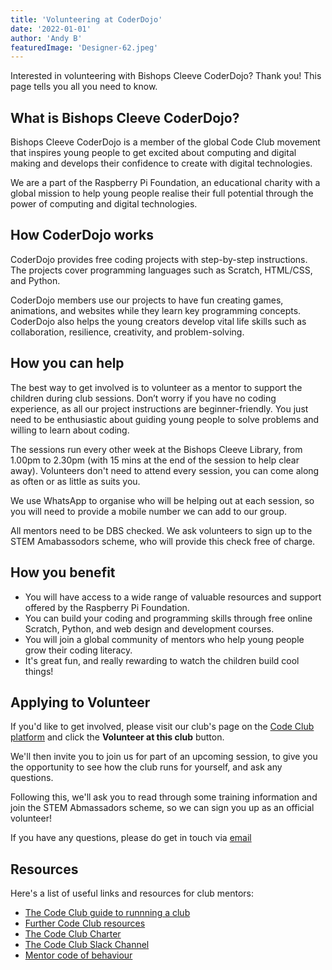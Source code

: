 ```yaml
---
title: 'Volunteering at CoderDojo'
date: '2022-01-01'
author: 'Andy B'
featuredImage: 'Designer-62.jpeg'
---
```


Interested in volunteering with Bishops Cleeve CoderDojo?  Thank you!  This page tells you all you need to know.


## What is Bishops Cleeve CoderDojo?

Bishops Cleeve CoderDojo is a member of the global Code Club movement that inspires young people to get excited about computing and digital making and develops their confidence to create with digital technologies.

We are a part of the Raspberry Pi Foundation, an educational charity with a global mission to help young people realise their full potential through the power of computing and digital technologies.


## How CoderDojo works

CoderDojo provides free coding projects with step-by-step instructions. The projects cover programming languages such as Scratch, HTML/CSS, and Python.

CoderDojo members use our projects to have fun creating games, animations, and websites while they learn key programming concepts. CoderDojo also helps the young creators develop vital life skills such as collaboration, resilience, creativity, and problem-solving.


## How you can help

The best way to get involved is to volunteer as a mentor to support the children during club sessions.  Don’t worry if you have no coding experience, as all our project instructions are beginner-friendly. You just need to be enthusiastic about guiding young people to solve problems and willing to learn about coding.

The sessions run every other week at the Bishops Cleeve Library, from 1.00pm to 2.30pm (with 15 mins at the end of the session to help clear away).  Volunteers don't need to attend every session, you can come along as often or as little as suits you.

We use WhatsApp to organise who will be helping out at each session, so you will need to provide a mobile number we can add to our group.

All mentors need to be DBS checked.  We ask volunteers to sign up to the STEM Amabassodors scheme, who will provide this check free of charge.


## How you benefit
* You will have access to a wide range of valuable resources and support offered by the Raspberry Pi Foundation.
* You can build your coding and programming skills through free online Scratch, Python, and web design and development courses.
* You will join a global community of mentors who help young people grow their coding literacy.
* It's great fun, and really rewarding to watch the children build cool things!


## Applying to Volunteer
If you'd like to get involved, please visit our club's page on the [Code Club platform](https://codeclub.org/en/clubs/b05ca2dc-65c8-4501-bf67-869acc1773c9) and click the __Volunteer at this club__ button.

We'll then invite you to join us for part of an upcoming session, to give you the opportunity to see how the club runs for yourself, and ask any questions.

Following this, we'll ask you to read through some training information and join the STEM Abmassadors scheme, so we can sign you up as an official volunteer!

If you have any questions, please do get in touch via [email](mailto:bishopscleeve.uk@coderdojo.com)


## Resources

Here's a list of useful links and resources for club mentors:

* [The Code Club guide to runnning a club](https://codeclub.org/en/run-a-club)
* [Further Code Club resources](https://codeclub.org/en/resources)
* [The Code Club Charter](https://assets.ctfassets.net/zsyyd4yzh6xx/2pJzjgwtEwYwZ5L6MUPnI5/5b63d4fa7211cfc1b91f746f5536846e/Code_Club_Charter.pdf)
* [The Code Club Slack Channel](https://codeclub.org/en/slack)
* [Mentor code of behaviour](https://assets.ctfassets.net/zsyyd4yzh6xx/5DU80tjidPoa6L0Tlq6uiY/4c02613c80e81aa276c5d8ab6f2a3ad0/Code_Club_Mentor_Code_of_Behaviour_A4_V5_Digital.pdf)
